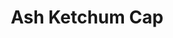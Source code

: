 ---
title: "Ash Ketchum Cap"
meta_title: "Ash Ketchum Cap craft"
description: "Craft de Ash Ketchum Cap"
rank: "d"
draft: false
name: "Ash Ketchum Cap"
recipe_img: "https://wiki.pokexgames.com/images/9/99/Ash_Ketchum_Cap.png"
level: 30
craft_time: 600
result: 1
value_npc: 1
ingredients:
  - name: "Electric Rat Tail"
    quantity: 12
    item_img: "https://wiki.pokexgames.com/images/d/d9/Electric_Rat_Tail.png"
    value_npc: 1
  - name: "Cloth"
    quantity: 10
    item_img: "https://wiki.pokexgames.com/images/5/51/Cloth.png"
    value_npc: 1
  - name: "Cute Ball"
    quantity: 16
    item_img: "https://wiki.pokexgames.com/images/6/68/Cute_Ball.png"
    value_npc: 1
  - name: "Refined Style Point"
    quantity: 20
    item_img: "https://wiki.pokexgames.com/images/6/6b/Refined_style_point.png"
    value_npc: 1
---